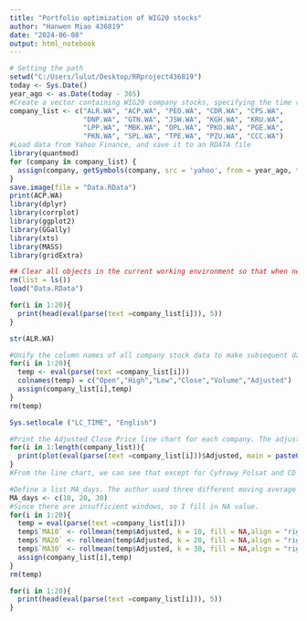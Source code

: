 ```yaml
---
title: "Portfolio optimization of WIG20 stocks"
author: "Hanwen Miao 436819"
date: "2024-06-08"
output: html_notebook
---
```



```r
# Setting the path
setwd("C:/Users/lulut/Desktop/RRproject436819")
today <- Sys.Date()
year_ago <- as.Date(today - 365)
#Create a vector containing WIG20 company stocks, specifying the time range of the data, from last year to today this year
company_list <- c("ALR.WA", "ACP.WA", "PEO.WA", "CDR.WA", "CPS.WA", 
                  "DNP.WA", "GTN.WA", "JSW.WA", "KGH.WA", "KRU.WA", 
                  "LPP.WA", "MBK.WA", "OPL.WA", "PKO.WA", "PGE.WA", 
                  "PKN.WA", "SPL.WA", "TPE.WA", "PZU.WA", "CCC.WA")
#Load data from Yahoo Finance, and save it to an RDATA file
library(quantmod)
for (company in company_list) {
  assign(company, getSymbols(company, src = 'yahoo', from = year_ago, to = today, auto.assign = FALSE))
}      
save.image(file = "Data.RData")
print(ACP.WA)
library(dplyr)
library(corrplot)
library(ggplot2)
library(GGally)
library(xts)
library(MASS)
library(gridExtra)
```
```r
## Clear all objects in the current working environment so that when new data is loaded, there will be no interference from old data
rm(list = ls())
load("Data.RData")

for(i in 1:20){
  print(head(eval(parse(text =company_list[i])), 5))
}
```

```r
str(ALR.WA)

#Unify the column names of all company stock data to make subsequent data processing and analysis more convenient. 
for(i in 1:20){
  temp <- eval(parse(text =company_list[i]))
  colnames(temp) = c("Open","High","Low","Close","Volume","Adjusted")
  assign(company_list[i],temp)
}
rm(temp)
```

```r
Sys.setlocale ("LC_TIME", "English")
```
```r
#Print the Adjusted Close Price line chart for each company. The adjusted closing price provides a more accurate price history
for(i in 1:length(company_list)){
  print(plot(eval(parse(text =company_list[i]))$Adjusted, main = paste0(company_list[i]," Adjusted Close Price"), ylab = "Price", xlab = "Date", type = "l", col = "blue"))
}
#From the line chart, we can see that except for Cyfrowy Polsat and CD Project, the stock prices of other companies have been relatively stable since June 2023.
```
```r
#Define a list MA_days. The author used three different moving average periods of 10, 20 and 30. These are the commonly used moving average days.
MA_days <- c(10, 20, 30)
#Since there are insufficient windows, so I fill in NA value.
for(i in 1:20){
  temp = eval(parse(text =company_list[i]))
  temp$`MA10` <- rollmean(temp$Adjusted, k = 10, fill = NA,align = "right")
  temp$`MA20` <- rollmean(temp$Adjusted, k = 20, fill = NA,align = "right")
  temp$`MA30` <- rollmean(temp$Adjusted, k = 30, fill = NA,align = "right")
  assign(company_list[i],temp)
}
rm(temp)

for(i in 1:20){
  print(head(eval(parse(text =company_list[i])), 5))
}
```

